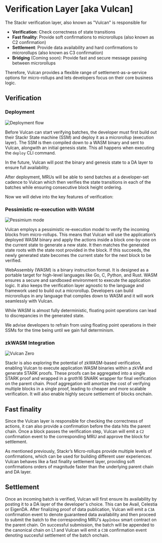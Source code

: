 
# Verification Layer [aka Vulcan]

The Stackr verification layer, also known as "Vulcan" is responsible for
- **Verification**: Check correctness of state transitions
- **Fast finality**: Provide soft confirmations to microrollups (also known as C2 confirmation)
- **Settlement**: Provide data availability and hard confirmations to microrollups (also known as C3 confirmation)
- **Bridging** (Coming soon): Provide fast and secure message passing between microrollups

Therefore, Vulcan provides a flexible range of settlement-as-a-service options for micro-rollups and lets developers focus on their core business logic.

## Verification

### Deployment
<img src="/assets/deploy.png" alt="Deployment flow" />

Before Vulcan can start verifying batches, the developer must first build out their Stackr State machine (SSM) and deploy it as a microrollup (execution layer).
The SSM is then compiled down to a WASM binary and sent to Vulcan, alongwith an initial genesis state. This all happens when executing the `deploy` CLI command.

<Callout type="info">
  In the future, Vulcan will post the binary and genesis state to a DA layer to ensure full availability. 
</Callout>

After deployment, MRUs will be able to send batches at a developer-set cadence to Vulcan which then verifies the state transitions in each of the batches while ensuring consecutive block height ordering. 

Now we will delve into the key features of verification:

### Pessimistic re-execution with WASM

<img src="/assets/pessimium-mode.png" alt="Pessimium mode" />

Vulcan employs a pessimistic re-execution model to verify the incoming blocks from micro-rollups. 
This means that Vulcan will use the application’s deployed WASM binary and apply the actions inside a block one-by-one on the current state to generate a new state.
It then matches the generated state roots with the state root provided in the block. If this succeeds, the newly generated state becomes the current state for the next block to be verified.

WebAssembly (WASM) is a binary instruction format. It is designed as a portable target for high-level languages like Go, C, Python, and Rust. 
WASM ensures a secure and sandboxed environment to execute the application logic. It also keeps the verification layer agnostic to the language and framework used to build out a microrollup. 
Developers can build microrollups in any language that compiles down to WASM and it will work seamlessly with Vulcan.

<Callout type="info">  
  While WASM is almost fully deterministic, floating point operations can lead to discrepancies in the generated state.
  
  We advise developers to refrain from using floating point operations in their SSMs for the time being until we gain full determinism. 
</Callout>

### zkWASM Integration

<img src="/assets/vulcan-zero.png" alt="Vulcan Zero" />

Stackr is also exploring the potential of zkWASM-based verification, enabling Vulcan to execute application WASM binaries within a zkVM and generate STARK proofs.
These proofs can be aggregated into a single STARK proof and wrapped in a groth16 SNARK wrapper for final verification on the parent chain.
Proof aggregation will amortize the cost of verifying multiple blocks in a single proof, leading to cheaper and more scalable verification. 
It will also enable highly secure settlement of blocks onchain.

## Fast finality

Since the Vulcan layer is responsible for checking the correctness of actions, it can also provide a confirmation before the data hits the parent chain.
Once a block passes the verification step, Vulcan will emit a `C2` confirmation event to the corresponding MRU and approve the block for settlement.

As mentioned previously, Stackr’s Micro-rollups provide multiple levels of confirmations, which can be used for building different user experiences. 
Vulcan behaves like a fast finality settlement layer, providing soft confirmations orders of magnitude faster than the underlying parent chain and DA layer.

## Settlement

Once an incoming batch is verified, Vulcan will first ensure its availability by posting it to a DA layer of the developer's choice. This can be Avail, Celestia or EigenDA.
After finalizing proof of data publication, Vulcan will emit a `C3A` confirmation event to denote guaranteed data availability and then proceed to submit the batch to the corresponding MRU's `AppInbox` smart contract on the parent chain. 
On successful submission, the batch will be appended to the canonical chain on L1 and Vulcan will emit a `C3B` confirmation event denoting succesful settlement of the batch onchain. 


